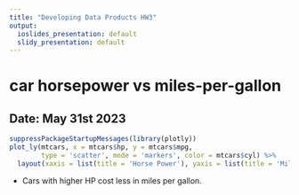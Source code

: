 ```yaml
---
title: "Developing Data Products HW3"
output:
  ioslides_presentation: default
  slidy_presentation: default
---
```


# car horsepower vs miles-per-gallon
## Date: May 31st 2023  
```r
suppressPackageStartupMessages(library(plotly))
plot_ly(mtcars, x = mtcars$hp, y = mtcars$mpg, 
        type = 'scatter', mode = 'markers', color = mtcars$cyl) %>% 
  layout(xaxis = list(title = 'Horse Power'), yaxis = list(title = 'Miles Per Gallon'))
```

  - Cars with higher HP cost less in miles per gallon.

